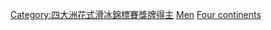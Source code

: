 {{Navbox
|name    = 四大洲花式滑冰錦標賽男子單人冠軍
|title   = [[四大洲花式滑冰錦標賽|四大洲花式滑冰錦標賽男子單人冠軍]]
|state   = {{{state|autocollapse}}}
|listclass = hlist

|list1   = 
* 1999：[[本田武史]]
* 2000：[[埃爾維斯·斯托克]]
* 2001：[[李成江]]
* 2002：[[傑佛瑞·布特爾]]
* 2003：[[本田武史]]
* 2004：[[傑佛瑞·布特爾]]
* 2005：[[埃文·萊薩塞克]]
* 2006：[[織田信成]]
* 2007：[[埃文·萊薩塞克]]
* 2008：[[高橋大輔]]
* 2009：[[陳偉群]]
* 2010：[[亞當·里彭]]
* 2011：[[高橋大輔]]
* 2012：[[陳偉群]]
* 2013：[[凯文·雷诺斯]]
* 2014：[[無良崇人]]
* 2015：[[丹尼斯·丁]]
* 2016：[[陳偉群]]
* 2017：[[陈巍]]
* 2018：[[金博洋]]
* 2019：[[宇野昌磨]]
* 2020：[[羽生結弦]]
* 2022：[[車俊煥]]
}}</div></div><includeonly>[[Category:四大洲花式滑冰錦標賽獎牌得主]]</includeonly><noinclude>
{{collapsible option}}
[[Category:四大洲花式滑冰錦標賽模板|Men]]
[[Category:男子單人花式滑冰冠軍導航模板|Four continents]]
</noinclude>